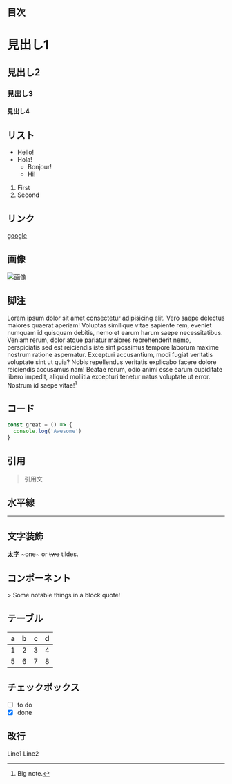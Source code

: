 ## 目次

# 見出し1

## 見出し2

### 見出し3

#### 見出し4

## リスト

- Hello!
- Hola!
  - Bonjour!
  * Hi!

1. First
2. Second

## リンク

[google](https://google.com)

## 画像

![画像](https://fastly.picsum.photos/id/171/800/800.jpg?hmac=Zl2n49NYsDgfn5j7UaFRi3zdHK7trJaW4qnDlJ4BIuo)

## 脚注

Lorem ipsum dolor sit amet consectetur adipisicing elit. Vero saepe delectus maiores quaerat aperiam! Voluptas similique vitae sapiente rem, eveniet numquam id quisquam debitis, nemo et earum harum saepe necessitatibus.
Veniam rerum, dolor atque pariatur maiores reprehenderit nemo, perspiciatis sed est reiciendis iste sint possimus tempore laborum maxime nostrum ratione aspernatur. Excepturi accusantium, modi fugiat veritatis voluptate sint ut quia?
Nobis repellendus veritatis explicabo facere dolore reiciendis accusamus nam! Beatae rerum, odio animi esse earum cupiditate libero impedit, aliquid mollitia excepturi tenetur natus voluptate ut error. Nostrum id saepe vitae![^1]

[^1]: Big note.

## コード

```js
const great = () => {
  console.log('Awesome')
}
```

## 引用

> 引用文

## 水平線

---

## 文字装飾

**太字**
~one~ or ~~two~~ tildes.

## コンポーネント

<div className="bg-red-200">> Some notable things in a block quote!</div>

## テーブル

| a   | b   |   c |  d  |
| --- | :-- | --: | :-: |
| 1   | 2   |   3 |  4  |
| 5   | 6   |   7 |  8  |

## チェックボックス

- [ ] to do
- [x] done

## 改行

Line1
Line2

